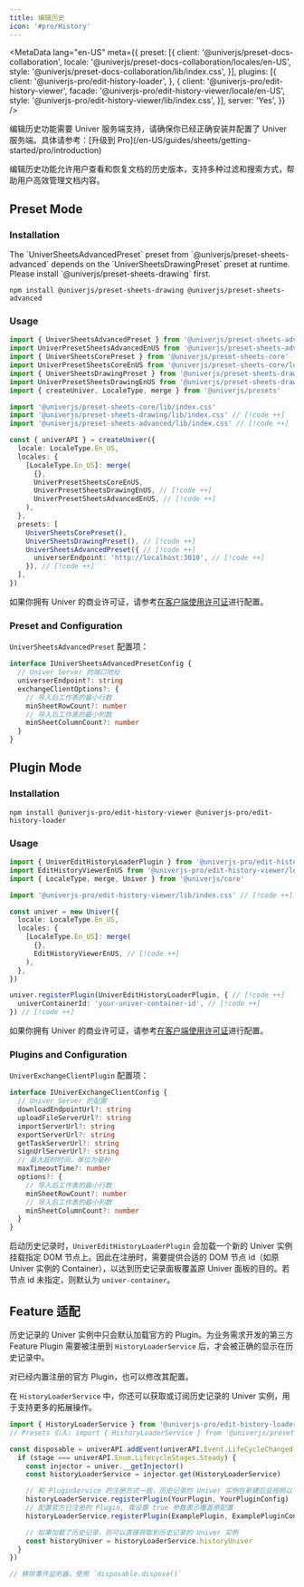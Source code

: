 ```yaml
---
title: 编辑历史
icon: '#pro/History'
---
```


<MetaData
  lang="en-US"
  meta={{
    preset: [{
      client: '@univerjs/preset-docs-collaboration',
      locale: '@univerjs/preset-docs-collaboration/locales/en-US',
      style: '@univerjs/preset-docs-collaboration/lib/index.css',
    }],
    plugins: [{
      client: '@univerjs-pro/edit-history-loader',
    }, {
      client: '@univerjs-pro/edit-history-viewer',
      facade: '@univerjs-pro/edit-history-viewer/locale/en-US',
      style: '@univerjs-pro/edit-history-viewer/lib/index.css',
    }],
    server: 'Yes',
  }}
/>

<Callout type="warning" title="注意事项">
  编辑历史功能需要 Univer 服务端支持，请确保你已经正确安装并配置了 Univer 服务端。具体请参考：[升级到 Pro](/en-US/guides/sheets/getting-started/pro/introduction)
</Callout>

编辑历史功能允许用户查看和恢复文档的历史版本，支持多种过滤和搜索方式，帮助用户高效管理文档内容。

## Preset Mode

### Installation

<Callout>
  The `UniverSheetsAdvancedPreset` preset from `@univerjs/preset-sheets-advanced` depends on the `UniverSheetsDrawingPreset` preset at runtime. Please install `@univerjs/preset-sheets-drawing` first.
</Callout>

```package-install
npm install @univerjs/preset-sheets-drawing @univerjs/preset-sheets-advanced
```

### Usage

```typescript
import { UniverSheetsAdvancedPreset } from '@univerjs/preset-sheets-advanced' // [!code ++]
import UniverPresetSheetsAdvancedEnUS from '@univerjs/preset-sheets-advanced/locales/en-US' // [!code ++]
import { UniverSheetsCorePreset } from '@univerjs/preset-sheets-core'
import UniverPresetSheetsCoreEnUS from '@univerjs/preset-sheets-core/locales/en-US'
import { UniverSheetsDrawingPreset } from '@univerjs/preset-sheets-drawing' // [!code ++]
import UniverPresetSheetsDrawingEnUS from '@univerjs/preset-sheets-drawing/locales/en-US' // [!code ++]
import { createUniver, LocaleType, merge } from '@univerjs/presets'

import '@univerjs/preset-sheets-core/lib/index.css'
import '@univerjs/preset-sheets-drawing/lib/index.css' // [!code ++]
import '@univerjs/preset-sheets-advanced/lib/index.css' // [!code ++]

const { univerAPI } = createUniver({
  locale: LocaleType.En_US,
  locales: {
    [LocaleType.En_US]: merge(
      {},
      UniverPresetSheetsCoreEnUS,
      UniverPresetSheetsDrawingEnUS, // [!code ++]
      UniverPresetSheetsAdvancedEnUS, // [!code ++]
    ),
  },
  presets: [
    UniverSheetsCorePreset(),
    UniverSheetsDrawingPreset(), // [!code ++]
    UniverSheetsAdvancedPreset({ // [!code ++]
      universerEndpoint: 'http://localhost:3010', // [!code ++]
    }), // [!code ++]
  ],
})
```

如果你拥有 Univer 的商业许可证，请参考[在客户端使用许可证](/en-US/guides/pro/license#在预设模式中使用)进行配置。

### Preset and Configuration

`UniverSheetsAdvancedPreset` 配置项：

```typescript
interface IUniverSheetsAdvancedPresetConfig {
  // Univer Server 的端口地址
  universerEndpoint?: string
  exchangeClientOptions?: {
    // 导入后工作表的最小行数
    minSheetRowCount?: number
    // 导入后工作表的最小列数
    minSheetColumnCount?: number
  }
}
```

## Plugin Mode

### Installation

```package-install
npm install @univerjs-pro/edit-history-viewer @univerjs-pro/edit-history-loader
```

### Usage

```typescript
import { UniverEditHistoryLoaderPlugin } from '@univerjs-pro/edit-history-loader' // [!code ++]
import EditHistoryViewerEnUS from '@univerjs-pro/edit-history-viewer/locale/en-US' // [!code ++]
import { LocaleType, merge, Univer } from '@univerjs/core'

import '@univerjs-pro/edit-history-viewer/lib/index.css' // [!code ++]

const univer = new Univer({
  locale: LocaleType.En_US,
  locales: {
    [LocaleType.En_US]: merge(
      {},
      EditHistoryViewerEnUS, // [!code ++]
    ),
  },
})

univer.registerPlugin(UniverEditHistoryLoaderPlugin, { // [!code ++]
  univerContainerId: 'your-univer-container-id', // [!code ++]
}) // [!code ++]
```

如果你拥有 Univer 的商业许可证，请参考[在客户端使用许可证](/en-US/guides/pro/license#在插件模式中使用)进行配置。

### Plugins and Configuration

`UniverExchangeClientPlugin` 配置项：

```typescript
interface IUniverExchangeClientConfig {
  // Univer Server 的配置
  downloadEndpointUrl?: string
  uploadFileServerUrl?: string
  importServerUrl?: string
  exportServerUrl?: string
  getTaskServerUrl?: string
  signUrlServerUrl?: string
  // 最大超时时间，单位为毫秒
  maxTimeoutTime?: number
  options?: {
    // 导入后工作表的最小行数
    minSheetRowCount?: number
    // 导入后工作表的最小列数
    minSheetColumnCount?: number
  }
}
```

启动历史记录时，`UniverEditHistoryLoaderPlugin` 会加载一个新的 Univer 实例挂载指定 DOM 节点上。因此在注册时，需要提供合适的 DOM 节点 id（如原 Univer 实例的 Container），以达到历史记录面板覆盖原 Univer 面板的目的。若节点 id 未指定，则默认为  `univer-container`。

## Feature 适配

历史记录的 Univer 实例中只会默认加载官方的 Plugin。为业务需求开发的第三方 Feature Plugin 需要被注册到 `HistoryLoaderService` 后，才会被正确的显示在历史记录中。

对已经内置注册的官方 Plugin，也可以修改其配置。

在 `HistoryLoaderService` 中，你还可以获取或订阅历史记录的 Univer 实例，用于支持更多的拓展操作。

```typescript
import { HistoryLoaderService } from '@univerjs-pro/edit-history-loader'
// Presets 引入: import { HistoryLoaderService } from '@univerjs/presets/preset-sheets-collaboration';

const disposable = univerAPI.addEvent(univerAPI.Event.LifeCycleChanged, ({ stage }) => {
  if (stage === univerAPI.Enum.LifecycleStages.Steady) {
    const injector = univer.__getInjector()
    const historyLoaderService = injector.get(HistoryLoaderService)

    // 和 PluginService 的注册方式一致，历史记录的 Univer 实例在新建后会按照以下配置来注册对应 Plugin
    historyLoaderService.registerPlugin(YourPlugin, YourPluginConfig)
    // 配置官方已注册的 Plugin, 需设置 true 参数表示覆盖原配置
    historyLoaderService.registerPlugin(ExamplePlugin, ExamplePluginConfig, true)

    // 如果加载了历史记录，则可以直接获取到历史记录的 Univer 实例
    const historyUniver = historyLoaderService.historyUniver
  }
})

// 移除事件监听器，使用 `disposable.dispose()`
```
